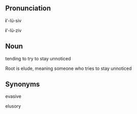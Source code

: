 == Pronunciation ==

'''i''''-lü-siv

'''i''''-lü-ziv


== Noun ==

tending to try to stay unnoticed

Root is elude, meaning someone who tries to stay unnoticed


== Synonyms ==

evasive

elusory